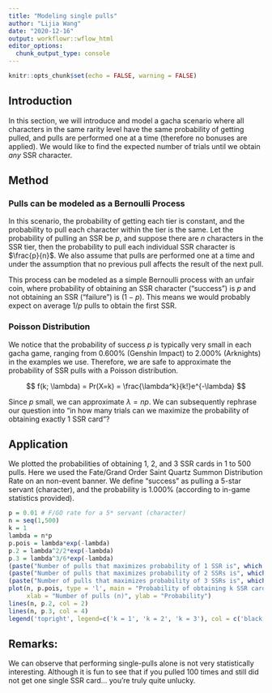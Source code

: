 ```yaml
---
title: "Modeling single pulls"
author: "Lijia Wang"
date: "2020-12-16"
output: workflowr::wflow_html
editor_options:
  chunk_output_type: console
---
```


```r
knitr::opts_chunk$set(echo = FALSE, warning = FALSE)
```

## Introduction

In this section, we will introduce and model a gacha scenario where all characters in the same rarity level have the same probability of getting pulled, and pulls are performed one at a time (therefore no bonuses are applied). We would like to find the expected number of trials until we obtain *any* SSR character. 

## Method


### Pulls can be modeled as a Bernoulli Process

In this scenario, the probability of getting each tier is constant, and the probability to pull each character within the tier is the same. Let the probability of pulling an SSR be $p$, and suppose there are $n$ characters in the SSR tier, then the probability to pull each individual SSR character is $\frac{p}{n}$. We also assume that pulls are performed one at a time and under the assumption that no previous pull affects the result of the next pull. 

This process can be modeled as a simple Bernoulli process with an unfair coin, where probability of obtaining an SSR character ("success") is $p$ and not obtaining an SSR ("failure") is $(1-p)$. This means we would probably expect on average $1/p$ pulls to obtain the first SSR.


### Poisson Distribution

We notice that the probability of success $p$ is typically very small in each gacha game, ranging from 0.600% (Genshin Impact) to 2.000% (Arknights) in the examples we use. Therefore, we are safe to approximate the probability of SSR pulls with a Poisson distribution. 

$$ f(k; \lambda) = Pr(X=k) = \frac{\lambda^k}{k!}e^{-\lambda} $$

Since $p$ small, we can approximate $\lambda = np$. We can subsequently rephrase our question into "in how many trials can we maximize the probability of obtaining exactly 1 SSR card"? 

## Application

We plotted the probabilities of obtaining 1, 2, and 3 SSR cards in 1 to 500 pulls. Here we used the Fate/Grand Order Saint Quartz Summon Distribution Rate on an non-event banner. We define "success" as pulling a 5-star servant (character), and the probability is 1.000% (according to in-game statistics provided). 

```r
p = 0.01 # F/GO rate for a 5* servant (character)
n = seq(1,500)
k = 1
lambda = n*p
p.pois = lambda*exp(-lambda)
p.2 = lambda^2/2*exp(-lambda)
p.3 = lambda^3/6*exp(-lambda)
(paste("Number of pulls that maximizes probability of 1 SSR is", which.max(p.pois)))
(paste("Number of pulls that maximizes probability of 2 SSRs is", which.max(p.2)))
(paste("Number of pulls that maximizes probability of 3 SSRs is", which.max(p.3)))
plot(n, p.pois, type = 'l', main = "Probability of obtaining k SSR cards through single pulls", 
     xlab = "Number of pulls (n)", ylab = "Probability")
lines(n, p.2, col = 2)
lines(n, p.3, col = 4)
legend('topright', legend=c('k = 1', 'k = 2', 'k = 3'), col = c('black', 2, 4), lty = 1)
```


## Remarks: 

We can observe that performing single-pulls alone is not very statistically interesting. Although it is fun to see that if you pulled 100 times and still did not get one single SSR card... you're truly quite unlucky. 
